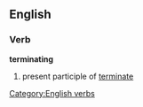 ==English==
===Verb===
[[Category:English verbs]]
'''terminating'''
# present participle of [[terminate]]